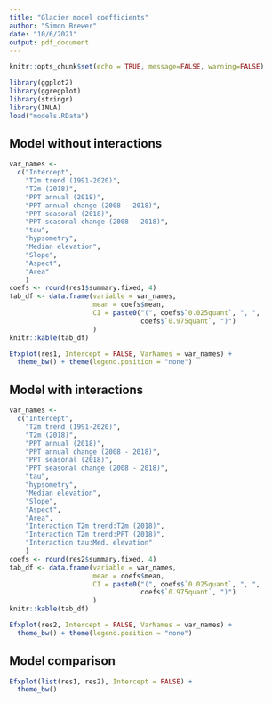 ```yaml
---
title: "Glacier model coefficients"
author: "Simon Brewer"
date: "10/6/2021"
output: pdf_document
---
```


```r
knitr::opts_chunk$set(echo = TRUE, message=FALSE, warning=FALSE)
```

```r
library(ggplot2)
library(ggregplot)
library(stringr)
library(INLA)
load("models.RData")
```


## Model without interactions

```r
var_names <- 
  c("Intercept",
    "T2m trend (1991-2020)",
    "T2m (2018)",
    "PPT annual (2018)",
    "PPT annual change (2008 - 2018)",
    "PPT seasonal (2018)",
    "PPT seasonal change (2008 - 2018)",
    "tau",
    "hypsometry",
    "Median elevation",
    "Slope",
    "Aspect",
    "Area"
    )
coefs <- round(res1$summary.fixed, 4)
tab_df <- data.frame(variable = var_names,
                     mean = coefs$mean,
                     CI = paste0("(", coefs$`0.025quant`, ", ",
                                 coefs$`0.975quant`, ")")
                     )
knitr::kable(tab_df)
```

```r
Efxplot(res1, Intercept = FALSE, VarNames = var_names) +
  theme_bw() + theme(legend.position = "none")
```

\break 

## Model with interactions

```r
var_names <- 
  c("Intercept",
    "T2m trend (1991-2020)",
    "T2m (2018)",
    "PPT annual (2018)",
    "PPT annual change (2008 - 2018)",
    "PPT seasonal (2018)",
    "PPT seasonal change (2008 - 2018)",
    "tau",
    "hypsometry",
    "Median elevation",
    "Slope",
    "Aspect",
    "Area",
    "Interaction T2m trend:T2m (2018)",
    "Interaction T2m trend:PPT (2018)",
    "Interaction tau:Med. elevation"
    )
coefs <- round(res2$summary.fixed, 4)
tab_df <- data.frame(variable = var_names,
                     mean = coefs$mean,
                     CI = paste0("(", coefs$`0.025quant`, ", ",
                                 coefs$`0.975quant`, ")")
                     )
knitr::kable(tab_df)
```

```r
Efxplot(res2, Intercept = FALSE, VarNames = var_names) +
  theme_bw() + theme(legend.position = "none")
```

\break

## Model comparison

```r
Efxplot(list(res1, res2), Intercept = FALSE) +
  theme_bw()
```
